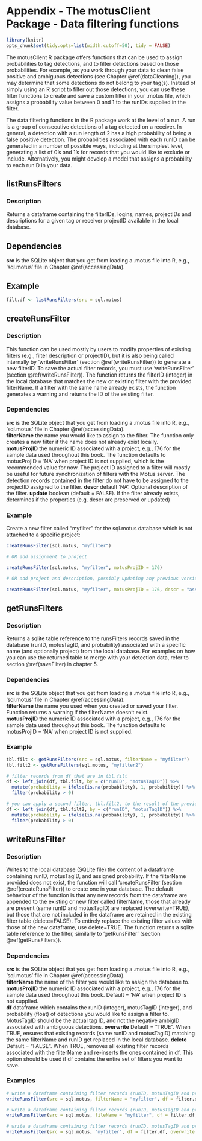 # Appendix - The motusClient Package - Data filtering functions {#appendixD}

```r

library(knitr)
opts_chunk$set(tidy.opts=list(width.cutoff=50), tidy = FALSE)

```

The motusClient R package offers functions that can be used to assign probabilities to tag detections, and to filter detections based on those probabilities. For example, as you work through your data to clean false positive and ambiguous detections (see Chapter \@ref(dataCleaning)), you may determine that some detections do not belong to your tag(s). Instead of simply using an R script to filter out those detections, you can use these filter functions to create and save a custom filter in your .motus file, which assigns a probability value between 0 and 1 to the runIDs supplied in the filter. 

The data filtering functions in the R package work at the level of a run. A run is a group of consecutive detections of a tag detected on a receiver. In general, a detection with a run length of 2 has a high probability of being a false positive detection. The probabilities associated with each runID can be generated in a number of possible ways, including at the simplest level, generating a list of 0’s and 1’s for records that you would like to exclude or include. Alternatively, you might develop a model that assigns a probability to each runID in your data.

## listRunsFilters {#listRunsFilters}

### Description

Returns a dataframe containing the filterIDs, logins, names, projectIDs and descriptions for a given tag or receiver projectID available in the local database.

## Dependencies

**src** is the SQLite object that you get from loading a .motus file into R, e.g., 'sql.motus' file in Chapter \@ref(accessingData). 

## Example

```r

filt.df <- listRunsFilters(src = sql.motus)

```

## createRunsFilter {#createRunsFilter}

### Description

This function can be used mostly by users to modify properties of existing filters (e.g., filter description or projectID), but it is also being called internally by 'writeRunsFilter' (section \@ref(writeRunsFilter)) to generate a new filterID. To save the actual filter records, you must use 'writeRunsFilter' (section \@ref(writeRunsFilter)). The function returns the filterID (integer) in the local database that matches the new or existing filter with the provided filterName. If a filter with the same name already exists, the function generates a warning and returns the ID of the existing filter. 

### Dependencies

**src** is the SQLite object that you get from loading a .motus file into R, e.g., 'sql.motus' file in Chapter \@ref(accessingData).   
**filterName** the name you would like to assign to the filter. The function only creates a new filter if the name does not already exist locally.  
**motusProjID** the numeric ID associated with a project, e.g., 176 for the sample data used throughout this book. The function defaults to motusProjID = 'NA' when project ID is not supplied, which is the recommended value for now. The project ID assigned to a filter will mostly be useful for future synchronization of filters with the Motus server. The detection records contained in the filter do not have to be assigned to the projectID assigned to the filter.
**descr** default 'NA'. Optional description of the filter. 
**update** boolean (default = FALSE). If the filter already exists, determines if the properties (e.g. descr are preserved or updated)

### Example

Create a new filter called “myfilter” for the sql.motus database which is not attached to a specific project:

```r

createRunsFilter(sql.motus, "myfilter")

# OR add assignment to project

createRunsFilter(sql.motus, "myfilter", motusProjID = 176)

# OR add project and description, possibly updating any previous version called myfilter.

createRunsFilter(sql.motus, "myfilter", motusProjID = 176, descr = "assign probability of 0 to false positives", update=TRUE)

```

## getRunsFilters {#getRunsFilters}

### Description

Returns a sqlite table reference to the  runsFilters records saved in the database (runID, motusTagID, and probability) associated with a specific name (and optionally project) from the local database. For examples on how you can use the returned table to merge with your detection data, refer to section \@ref(saveFilter) in chapter 5.

### Dependencies

**src** is the SQLite object that you get from loading a .motus file into R, e.g., 'sql.motus' file in Chapter \@ref(accessingData).   
**filterName** the name you used when you created or saved your filter. Function returns a warning if the filterName doesn't exist.  
**motusProjID** the numeric ID associated with a project, e.g., 176 for the sample data used throughout this book. The function defaults to motusProjID = 'NA' when project ID is not supplied.  

### Example

```r

tbl.filt <- getRunsFilters(src = sql.motus, filterName = "myfilter")
tbl.filt2 <- getRunsFilters(sql.motus, "myfilter2")

# filter records from df that are in tbl.filt
df <- left_join(df, tbl.filt, by = c("runID", "motusTagID")) %>%
  mutate(probability = ifelse(is.na(probability), 1, probability)) %>%
  filter(probability > 0)

# you can apply a second filter, tbl.filt2, to the result of the previous filter
df <- left_join(df, tbl.filt2, by = c("runID", "motusTagID")) %>%
  mutate(probability = ifelse(is.na(probability), 1, probability)) %>%
  filter(probability > 0)

```

## writeRunsFilter {#writeRunsFilter}

### Description

Writes to the local database (SQLite file) the content of a dataframe containing runID, motusTagID, and assigned probability. If the filterName provided does not exist, the function will call 'createRunsFilter (section \@ref(createRunsFilter)) to create one in your database. The default behaviour of the function is that any new records from the dataframe are appended to the existing or new filter called filterName, those that already are present (same runID and motusTagID) are replaced (overwrite=TRUE), but those that are not included in the dataframe are retained in the existing filter table (delete=FALSE). To entirely replace the existing filter values with those of the new dataframe, use delete=TRUE. The function returns a sqlite table reference to the filter, similarly to 'getRunsFilter' (section \@ref(getRunsFilters)).

### Dependencies

**src** is the SQLite object that you get from loading a .motus file into R, e.g., 'sql.motus' file in Chapter \@ref(accessingData).   
**filterName** the name of the filter you would like to assign the database to.  
**motusProjID** the numeric ID associated with a project, e.g., 176 for the sample data used throughout this book. Default = 'NA' when project ID is not supplied.  
**df** dataframe which contains the runID (integer), motusTagID (integer), and probability (float) of detections you would like to assign a filter to. MotusTagID should be the actual tag ID, and not the negative ambigID associated with ambiguous detections.
**overwrite** Default = "TRUE". When TRUE, ensures that existing records (same runID and motusTagID) matching the same filterName and runID get replaced in the local database.
**delete** Default = "FALSE". When TRUE, removes all existing filter records associated with the filterName and re-inserts the ones contained in df. This option should be used if df contains the entire set of filters you want to save.

### Examples

```r

# write a dataframe containing filter records (runID, motusTagID and probability) to “myfilter”
writeRunsFilter(src = sql.motus, filterName = "myfilter", df = filter.df)

# write a dataframe containing filter records (runID, motusTagID and probability) to “myfilter”, overwriting a previous version entirely
writeRunsFilter(src = sql.motus, fileName = "myfilter", df = filter.df, delete = TRUE)

# write a dataframe containing filter records (runID, motusTagID and probability) to "myfilter", but only append new records, leaving previously created ones intact
writeRunsFilter(src = sql.motus, "myfilter", df = filter.df, overwrite = FALSE)

```

